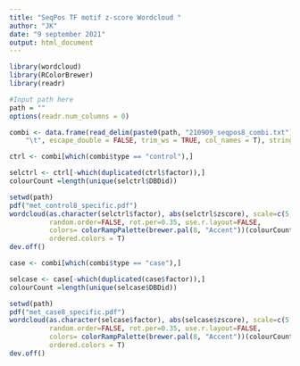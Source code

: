 ```yaml
---
title: "SeqPos TF motif z-score Wordcloud "
author: "JK"
date: "9 september 2021"
output: html_document
---
```

```r
library(wordcloud)
library(RColorBrewer)
library(readr)

#Input path here
path = ""
options(readr.num_columns = 0)

combi <- data.frame(read_delim(paste0(path, "210909_seqpos8_combi.txt"), 
    "\t", escape_double = FALSE, trim_ws = TRUE, col_names = T), stringsAsFactors = T)
```

```r
ctrl <- combi[which(combi$type == "control"),]

selctrl <- ctrl[-which(duplicated(ctrl$factor)),]
colourCount =length(unique(selctrl$DBDid))

setwd(path)
pdf("met_control8_specific.pdf") 
wordcloud(as.character(selctrl$factor), abs(selctrl$zscore), scale=c(5,0.2), max.words=100, 
          random.order=FALSE, rot.per=0.35, use.r.layout=FALSE, 
          colors= colorRampPalette(brewer.pal(8, "Accent"))(colourCount)[as.numeric(selctrl$DBDid)], 
          ordered.colors = T)
dev.off()

case <- combi[which(combi$type == "case"),]

selcase <- case[-which(duplicated(case$factor)),]
colourCount =length(unique(selcase$DBDid))

setwd(path)
pdf("met_case8_specific.pdf") 
wordcloud(as.character(selcase$factor), abs(selcase$zscore), scale=c(5,0.2), max.words=100, 
          random.order=FALSE, rot.per=0.35, use.r.layout=FALSE, 
          colors= colorRampPalette(brewer.pal(8, "Accent"))(colourCount)[as.numeric(selcase$DBDid)], 
          ordered.colors = T)
dev.off()
```
